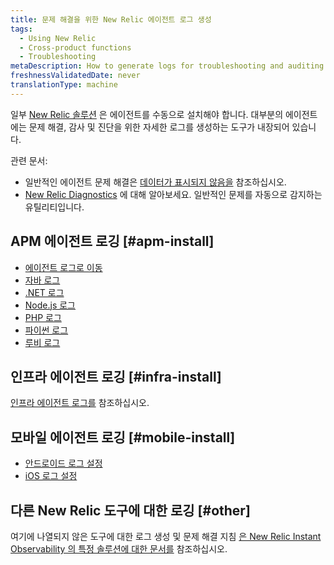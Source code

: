 ```yaml
---
title: 문제 해결을 위한 New Relic 에이전트 로그 생성
tags:
  - Using New Relic
  - Cross-product functions
  - Troubleshooting
metaDescription: How to generate logs for troubleshooting and auditing for New Relic agents.
freshnessValidatedDate: never
translationType: machine
---
```


일부 [New Relic 솔루션](https://newrelic.com/instant-observability/) 은 에이전트를 수동으로 설치해야 합니다. 대부분의 에이전트에는 문제 해결, 감사 및 진단을 위한 자세한 로그를 생성하는 도구가 내장되어 있습니다.

관련 문서:

* 일반적인 에이전트 문제 해결은 [데이터가 표시되지 않음을](/docs/agents/manage-apm-agents/troubleshooting/not-seeing-data) 참조하십시오.
* [New Relic Diagnostics](/docs/using-new-relic/cross-product-functions/troubleshooting/new-relic-diagnostics) 에 대해 알아보세요. 일반적인 문제를 자동으로 감지하는 유틸리티입니다.

## APM 에이전트 로깅 [#apm-install]

* [에이전트 로그로 이동](/docs/agents/go-agent/configuration/go-agent-logging)
* [자바 로그](/docs/agents/java-agent/troubleshooting/generate-debug-logs-troubleshooting-java)
* [.NET 로그](/docs/agents/net-agent/troubleshooting/generate-logs-troubleshooting-net)
* [Node.js 로그](/docs/agents/nodejs-agent/troubleshooting/generate-trace-log-troubleshooting-nodejs)
* [PHP 로그](/docs/agents/php-agent/troubleshooting/generating-logs-troubleshooting-php)
* [파이썬 로그](/docs/agents/python-agent/troubleshooting/python-agent-logging)
* [루비 로그](/docs/agents/ruby-agent/troubleshooting/generating-logs-troubleshooting-ruby)

## 인프라 에이전트 로깅 [#infra-install]

[인프라 에이전트 로그를](/docs/infrastructure/new-relic-infrastructure/troubleshooting/generate-logs-troubleshooting-infrastructure) 참조하십시오.

## 모바일 에이전트 로깅 [#mobile-install]

* [안드로이드 로그 설정](/docs/mobile-monitoring/new-relic-mobile-android/api-guides/android-agent-configuration-feature-flags#logging)
* [iOS 로그 설정](/docs/mobile-monitoring/new-relic-mobile-ios/installation/ios-manual-installation#logging)

## 다른 New Relic 도구에 대한 로깅 [#other]

여기에 나열되지 않은 도구에 대한 로그 생성 및 문제 해결 지침 [은 New Relic Instant Observability 의 특정 솔루션에 대한 문서를](https://newrelic.com/instant-observability/) 참조하십시오.